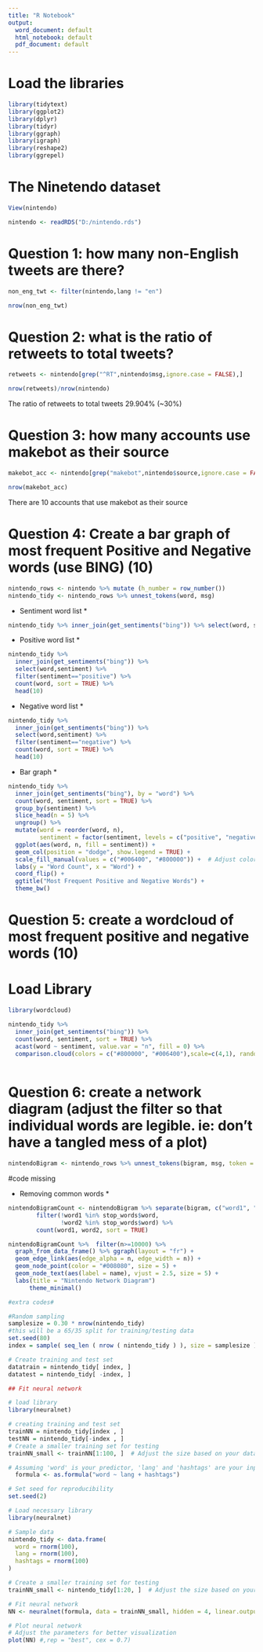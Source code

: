 ---
title: "R Notebook"
output:
  word_document: default
  html_notebook: default
  pdf_document: default
---

# Load the libraries

```{r}
library(tidytext)
library(ggplot2)
library(dplyr)
library(tidyr)
library(ggraph)
library(igraph)
library(reshape2)
library(ggrepel)
```

# The Ninetendo dataset
```{r}
View(nintendo)
```

```{r}
nintendo <- readRDS("D:/nintendo.rds")
```


# Question 1: how many non-English tweets are there?
```{r}
non_eng_twt <- filter(nintendo,lang != "en") 

nrow(non_eng_twt)
```
# Question 2: what is the ratio of retweets to total tweets?
```{r}

retweets <- nintendo[grep("^RT",nintendo$msg,ignore.case = FALSE),]

```

```{r}
nrow(retweets)/nrow(nintendo)
```
The ratio of retweets to total tweets 29.904% (~30%)

# Question 3: how many accounts use makebot as their source

```{r}

makebot_acc <- nintendo[grep("makebot",nintendo$source,ignore.case = FALSE),]

```

```{r}
nrow(makebot_acc)
```

There are 10 accounts that use makebot as their source

# Question 4: Create a bar graph of most frequent Positive and Negative words (use BING) (10)


```{r}

nintendo_rows <- nintendo %>% mutate (h_number = row_number())
nintendo_tidy <- nintendo_rows %>% unnest_tokens(word, msg)

```


* Sentiment word list *
```{r}
nintendo_tidy %>% inner_join(get_sentiments("bing")) %>% select(word, sentiment) %>% head(10)
```

* Positive word list *

```{r}
nintendo_tidy %>% 
  inner_join(get_sentiments("bing")) %>% 
  select(word,sentiment) %>% 
  filter(sentiment=="positive") %>% 
  count(word, sort = TRUE) %>% 
  head(10)
```

* Negative word list *
```{r}
nintendo_tidy %>% 
  inner_join(get_sentiments("bing")) %>% 
  select(word,sentiment) %>% 
  filter(sentiment=="negative") %>% 
  count(word, sort = TRUE) %>% 
  head(10)
```

* Bar graph *

```{r}
nintendo_tidy %>%
  inner_join(get_sentiments("bing"), by = "word") %>%
  count(word, sentiment, sort = TRUE) %>%
  group_by(sentiment) %>%
  slice_head(n = 5) %>%
  ungroup() %>%
  mutate(word = reorder(word, n),
         sentiment = factor(sentiment, levels = c("positive", "negative"))) %>%
  ggplot(aes(word, n, fill = sentiment)) +
  geom_col(position = "dodge", show.legend = TRUE) +
  scale_fill_manual(values = c("#006400", "#800000")) +  # Adjust colors if needed
  labs(y = "Word Count", x = "Word") +
  coord_flip() +
  ggtitle("Most Frequent Positive and Negative Words") +
  theme_bw()
```


# Question 5: create a wordcloud of most frequent positive and negative words (10)

# Load Library
```{r}
library(wordcloud)
```

```{r}
nintendo_tidy %>%
  inner_join(get_sentiments("bing")) %>%
  count(word, sentiment, sort = TRUE) %>%
  acast(word ~ sentiment, value.var = "n", fill = 0) %>%
  comparison.cloud(colors = c("#800000", "#006400"),scale=c(4,1), random.order=FALSE, max.words = 50)
  
```

# Question 6: create a network diagram (adjust the filter so that individual words are legible. ie: don't have a tangled mess of a plot)

```{r code3, echo=FALSE, message=FALSE, warning=FALSE}
nintendoBigram <- nintendo_rows %>% unnest_tokens(bigram, msg, token = "ngrams", n = 2)
```

#code missing

* Removing common words *
```{r code5, echo=FALSE, message=FALSE, warning=FALSE}
nintendoBigramCount <- nintendoBigram %>% separate(bigram, c("word1", "word2"), sep = " ") %>%
        filter(!word1 %in% stop_words$word,
               !word2 %in% stop_words$word) %>%
        count(word1, word2, sort = TRUE)

```


```{r code6, echo=FALSE, message=FALSE, warning=FALSE}

nintendoBigramCount %>%  filter(n>=10000) %>%
  graph_from_data_frame() %>% ggraph(layout = "fr") +
  geom_edge_link(aes(edge_alpha = n, edge_width = n)) +
  geom_node_point(color = "#008080", size = 5) +
  geom_node_text(aes(label = name), vjust = 2.5, size = 5) +
  labs(title = "Nintendo Network Diagram")
      theme_minimal()
```


```{r}

#extra codes#

#Random sampling
samplesize = 0.30 * nrow(nintendo_tidy)
#this will be a 65/35 split for training/testing data
set.seed(80)
index = sample( seq_len ( nrow ( nintendo_tidy ) ), size = samplesize )
```

```{r}
# Create training and test set
datatrain = nintendo_tidy[ index, ]
datatest = nintendo_tidy[ -index, ]
```

```{r}
## Fit neural network 

# load library
library(neuralnet)

# creating training and test set
trainNN = nintendo_tidy[index , ]
testNN = nintendo_tidy[-index , ]
# Create a smaller training set for testing
trainNN_small <- trainNN[1:100, ]  # Adjust the size based on your data

```

```{r}
# Assuming 'word' is your predictor, 'lang' and 'hashtags' are your input features
  formula <- as.formula("word ~ lang + hashtags")

# Set seed for reproducibility
set.seed(2)

# Load necessary library
library(neuralnet)

# Sample data
nintendo_tidy <- data.frame(
  word = rnorm(100),
  lang = rnorm(100),
  hashtags = rnorm(100)
)

# Create a smaller training set for testing
trainNN_small <- nintendo_tidy[1:20, ]  # Adjust the size based on your data

# Fit neural network
NN <- neuralnet(formula, data = trainNN_small, hidden = 4, linear.output = TRUE)

# Plot neural network
# Adjust the parameters for better visualization
plot(NN) #,rep = "best", cex = 0.7)

```


